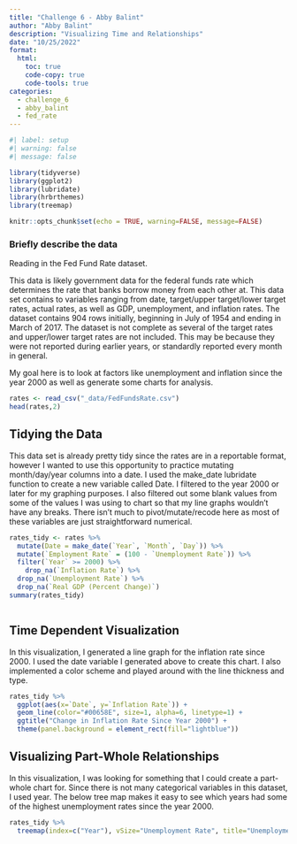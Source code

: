 ```yaml
---
title: "Challenge 6 - Abby Balint"
author: "Abby Balint"
description: "Visualizing Time and Relationships"
date: "10/25/2022"
format:
  html:
    toc: true
    code-copy: true
    code-tools: true
categories:
  - challenge_6
  - abby_balint
  - fed_rate
---
```


```r
#| label: setup
#| warning: false
#| message: false

library(tidyverse)
library(ggplot2)
library(lubridate)
library(hrbrthemes)
library(treemap)

knitr::opts_chunk$set(echo = TRUE, warning=FALSE, message=FALSE)
```


### Briefly describe the data

Reading in the Fed Fund Rate dataset.

This data is likely government data for the federal funds rate which determines the rate that banks borrow money from each other at. This data set contains to variables ranging from date, target/upper target/lower target rates, actual rates, as well as GDP, unemployment, and inflation rates. The dataset contains 904 rows initially, beginning in July of 1954 and ending in March of 2017. The dataset is not complete as several of the target rates and upper/lower target rates are not included. This may be because they were not reported during earlier years, or standardly reported every month in general.

My goal here is to look at factors like unemployment and inflation since the year 2000 as well as generate some charts for analysis.

```r
rates <- read_csv("_data/FedFundsRate.csv")
head(rates,2)
```


## Tidying the Data
This data set is already pretty tidy since the rates are in a reportable format, however I wanted to use this opportunity to practice mutating month/day/year columns into a date. I used the make_date lubridate function to create a new variable called Date. I filtered to the year 2000 or later for my graphing purposes. I also filtered out some blank values from some of the values I was using to chart so that my line graphs wouldn't have any breaks. There isn't much to pivot/mutate/recode here as most of these variables are just straightforward numerical.

```r

rates_tidy <- rates %>%
  mutate(Date = make_date(`Year`, `Month`, `Day`)) %>%
  mutate(`Employment Rate` = (100 - `Unemployment Rate`)) %>%
  filter(`Year` >= 2000) %>%
    drop_na(`Inflation Rate`) %>%
  drop_na(`Unemployment Rate`) %>%
  drop_na(`Real GDP (Percent Change)`)
summary(rates_tidy)
```

```r

```

## Time Dependent Visualization

In this visualization, I generated a line graph for the inflation rate since 2000. I used the date variable I generated above to create this chart. I also implemented a color scheme and played around with the line thickness and type.

```r
rates_tidy %>%
  ggplot(aes(x=`Date`, y=`Inflation Rate`)) +
  geom_line(color="#00658E", size=1, alpha=6, linetype=1) +
  ggtitle("Change in Inflation Rate Since Year 2000") +
  theme(panel.background = element_rect(fill="lightblue"))

```


## Visualizing Part-Whole Relationships

In this visualization, I was looking for something that I could create a part-whole chart for. Since there is not many categorical variables in this dataset, I used year. The below tree map makes it easy to see which years had some of the highest unemployment rates since the year 2000.

```r
rates_tidy %>%
  treemap(index=c("Year"), vSize="Unemployment Rate", title="Unemployment Rate Comparison, 2000-2017")
```

